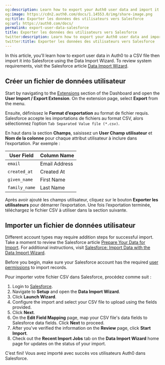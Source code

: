 ```yaml
---
og:description: Learn how to export your Auth0 user data and import it into Salesforce.
og:image: https://cdn2.auth0.com/docs/1.14553.0/img/share-image.png
og:title: Exporter les données des utilisateurs vers Salesforce
og:url: https://auth0.com/docs/
permalink: export-user-data-salesforce
title: Exporter les données des utilisateurs vers Salesforce
twitter:description: Learn how to export your Auth0 user data and import it into Salesforce.
twitter:title: Exporter les données des utilisateurs vers Salesforce
---
```


In this article, you’ll learn how to export user data in Auth0 to a CSV file then import it into Salesforce using the Data Import Wizard. To review system requirements, visit the Salesforce article [Data Import Wizard](https://help.salesforce.com/articleView?id=data_import_wizard.htm).

## Créer un fichier de données utilisateur

Start by navigating to the [Extensions](https://manage.auth0.com/#/extensions) section of the Dashboard and open the **User Import / Export Extension**. On the extension page, select **Export** from the menu.

Ensuite, définissez le **Format d’exportation** au format de fichier requis. Salesforce accepte les importations de fichiers au format CSV, alors sélectionnez l’option `Tab Separated Value file (*.csv)`.

En haut dans la section **Champs**, saisissez un **User Champ utilisateur** et **Nom de la colonne** pour chaque attribut utilisateur à inclure dans l’exportation. Par exemple :

<table class="table"><thead>
<tr>
<th>User Field</th>
<th>Column Name</th>
</tr>
</thead>
<tbody>
<tr>
<td><code>email</code></td>
<td>Email Address</td>
</tr>
<tr>
<td><code>created_at</code></td>
<td>Created At</td>
</tr>
<tr>
<td><code>given_name</code></td>
<td>First Name</td>
</tr>
<tr>
<td><code>family_name</code></td>
<td>Last Name</td>
</tr>
</tbody>
</table>

Après avoir ajouté les champs utilisateur, cliquez sur le bouton **Exporter les utilisateurs** pour démarrer l’exportation. Une fois l’exportation terminée, téléchargez le fichier CSV à utiliser dans la section suivante.

## Importer un fichier de données utilisateur

Different account types may require addition steps for successful import. Take a moment to review the Salesforce article [Prepare Your Data for Import](https://help.salesforce.com/articleView?id=import_prepare.htm). For additional instructions, visit [Salesforce: Import Data with the Data Import Wizard](https://help.salesforce.com/articleView?id=import_with_data_import_wizard.htm).

Before you begin, make sure your Salesforce account has the required [user permissions](https://help.salesforce.com/articleView?id=faq_import_general_permissions.htm) to import records.

Pour importer votre fichier CSV dans Salesforce, procédez comme suit :

1. Login to [Salesforce](https://login.salesforce.com/).
2. Navigate to **Setup** and open the **Data Import Wizard**.
3. Click **Launch Wizard**.
4. Configure the import and select your CSV file to upload using the fields provided.
5. Click **Next**.
6. On the **Edit Field Mapping** page, map your CSV file's data fields to Salesforce data fields. Click **Next** to proceed.
7. After you've verified the information on the **Review** page, click **Start Import**.
8. Check out the **Recent Import Jobs** tab on the **Data Import Wizard** home page for updates on the status of your import.

C’est fini! Vous avez importé avec succès vos utilisateurs Auth0 dans Salesforce.